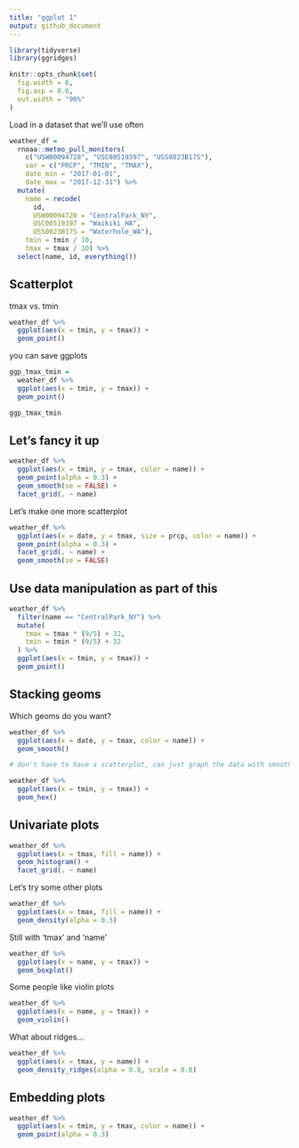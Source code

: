 ```yaml
---
title: "ggplot 1"
output: github_document 
---
```


```r
library(tidyverse)
library(ggridges)

knitr::opts_chunk$set(
  fig.width = 6,
  fig.asp = 0.6, 
  out.width = "90%"
)
```

Load in a dataset that we'll use often

```r
weather_df = 
  rnoaa::meteo_pull_monitors(
    c("USW00094728", "USC00519397", "USS0023B17S"),
    var = c("PRCP", "TMIN", "TMAX"), 
    date_min = "2017-01-01",
    date_max = "2017-12-31") %>%
  mutate(
    name = recode(
      id, 
      USW00094728 = "CentralPark_NY", 
      USC00519397 = "Waikiki_HA",
      USS0023B17S = "Waterhole_WA"),
    tmin = tmin / 10,
    tmax = tmax / 10) %>%
  select(name, id, everything())
```

## Scatterplot 

tmax vs. tmin 

```r
weather_df %>% 
  ggplot(aes(x = tmin, y = tmax)) + 
  geom_point()
```

you can save ggplots 

```r
ggp_tmax_tmin = 
  weather_df %>% 
  ggplot(aes(x = tmin, y = tmax)) + 
  geom_point()

ggp_tmax_tmin
```

## Let's fancy it up 

```r
weather_df %>% 
  ggplot(aes(x = tmin, y = tmax, color = name)) + 
  geom_point(alpha = 0.3) +
  geom_smooth(se = FALSE) + 
  facet_grid(. ~ name)
```

Let's make one more scatterplot 

```r
weather_df %>% 
  ggplot(aes(x = date, y = tmax, size = prcp, color = name)) + 
  geom_point(alpha = 0.3) + 
  facet_grid(. ~ name) + 
  geom_smooth(se = FALSE)
```

## Use data manipulation as part of this 

```r
weather_df %>% 
  filter(name == "CentralPark_NY") %>% 
  mutate(
    tmax = tmax * (9/5) + 32,
    tmin = tmin * (9/5) + 32
  ) %>% 
  ggplot(aes(x = tmin, y = tmax)) + 
  geom_point()
```

## Stacking geoms

Which geoms do you want? 

```r
weather_df %>% 
  ggplot(aes(x = date, y = tmax, color = name)) + 
  geom_smooth()

# don't have to have a scatterplot, can just graph the data with smooth curves --> don't recommend this, should show as much of the raw data as possible 
```

```r
weather_df %>% 
  ggplot(aes(x = tmin, y = tmax)) + 
  geom_hex()
```

## Univariate plots 

```r
weather_df %>% 
  ggplot(aes(x = tmax, fill = name)) +
  geom_histogram() + 
  facet_grid(. ~ name)
```

Let's try some other plots 

```r
weather_df %>% 
  ggplot(aes(x = tmax, fill = name)) + 
  geom_density(alpha = 0.3)
```

Still with 'tmax' and 'name' 

```r
weather_df %>% 
  ggplot(aes(x = name, y = tmax)) + 
  geom_boxplot()
```

Some people like violin plots 

```r
weather_df %>% 
  ggplot(aes(x = name, y = tmax)) + 
  geom_violin()
```

What about ridges...

```r
weather_df %>% 
  ggplot(aes(x = tmax, y = name)) + 
  geom_density_ridges(alpha = 0.8, scale = 0.8)
```

## Embedding plots 

```r
weather_df %>% 
  ggplot(aes(x = tmin, y = tmax, color = name)) + 
  geom_point(alpha = 0.3)
```

